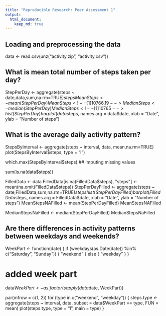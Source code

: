 ```yaml
---
title: "Reproducible Research: Peer Assessment 1"
output: 
  html_document:
    keep_md: true
---
```



## Loading and preprocessing the data

data <- read.csv(unz("activity.zip", "activity.csv"))

## What is mean total number of steps taken per day?


StepPerDay <- aggregate(steps ~ date,data,sum,na.rm=TRUE)$steps
MeanSteps <- mean(StepPerDay)
MeanSteps  
<!-- [1] 10766.19 -->
MedianSteps <- median (StepPerDay)
MedianSteps
<!-- [1] 10765 -->
hist(StepPerDay)
barplot(data$steps, names.arg = data$date, xlab = "Date", ylab = "Number of steps")


## What is the average daily activity pattern?


StepsByInterval <- aggregate(steps ~ interval, data, mean,na.rm=TRUE)
plot(StepsByInterval$steps, type = "l")

which.max(StepsByInterval$steps)
<!-- [1] 104 -->
## Imputing missing values


sum(is.na(data$steps))
<!-- [1] 2304 -->

FilledData <- data
FilledData[is.na(FilledData$steps), "steps"] <- mean(na.omit(FilledData$steps))
StepPerDayFilled <- aggregate(steps ~ date,FilledData,sum,na.rm=TRUE)$steps
hist(StepPerDayFilled)
barplot(FilledData$steps, names.arg = FilledData$date, xlab = "Date", ylab = "Number of steps")
MeanStepsNAFilled <- mean(StepPerDayFilled)
MeanStepsNAFilled
<!-- [1] 10766.19 -->


MedianStepsNaFilled <- median(StepPerDayFilled)
MedianStepsNaFilled
<!-- [1] 10766.19 -->




## Are there differences in activity patterns between weekdays and weekends?


WeekPart <- function(date) 
{
    if (weekdays(as.Date(date)) %in% c("Saturday", "Sunday")) 
    {
        "weekend"
    } 
    else 
    {
        "weekday"
    }
}

# added week part

data$WeekPart <- as.factor(sapply(data$date, WeekPart))


par(mfrow = c(1, 2))
for (type in c("weekend", "weekday")) 
{
    steps.type <- aggregate(steps ~ interval, data, subset = data$WeekPart == type, FUN = mean)
    plot(steps.type, type = "l", main = type)
}











